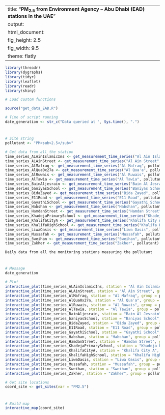 
---
title: "**PM<sub>2.5</sub> from Environment Agency – Abu Dhabi (EAD) stations in the UAE**"
output:
  html_document:
    fig_height: 2.5
    fig_width: 9.5
    theme: flatly
---

```{r set_up, message = FALSE, echo = FALSE, warning = FALSE}
library(threadr)
library(dygraphs)
library(tidyr)
library(leaflet)
library(readr)
library(shiny)

# Load custom functions

source("get_data_EAD.R")

# Time of script running
date_generation <- str_c("Data queried at ", Sys.time(), ".")
```
# 

## 
```{r import_data, message = FALSE, echo = FALSE, results = "hide", cache = TRUE, warning = FALSE}

# Site string
pollutant <- "PM<sub>2.5</sub>"

# Get data from all the station
time_series_ALAinIslamicIns <- get_measurement_time_series("Al Ain Islamic Ins", pollutant)
time_series_ALAinStreet <- get_measurement_time_series("Al Ain Street", pollutant)
time_series_AlMafraq <- get_measurement_time_series("Al Mafraq", pollutant)
time_series_AlQua0x27a <- get_measurement_time_series("Al Qua'a", pollutant)
time_series_AlRuwais <- get_measurement_time_series("Al Ruwais", pollutant)
time_series_AlTawia <- get_measurement_time_series("Al Tawia", pollutant)
time_series_BainAljesrain <- get_measurement_time_series("Bain Al Jesrain", pollutant)
time_series_baniyasSchool <- get_measurement_time_series("Baniyas School", pollutant)
time_series_BidaZayed <- get_measurement_time_series("Bida Zayed", pollutant)
time_series_E11Road <- get_measurement_time_series("E11 Road", pollutant)
time_series_GayathiSchool <- get_measurement_time_series("Gayathi School", pollutant)
time_series_Habshan <- get_measurement_time_series("Habshan", pollutant)
time_series_HamdanStreet <- get_measurement_time_series("Hamdan Street", pollutant)
time_series_KhadejaPrimarySchool <- get_measurement_time_series("Khadeja Primary School", pollutant)
time_series_KhalifaCityA <- get_measurement_time_series("Khalifa City A", pollutant)
time_series_KhalifaHighSchool <- get_measurement_time_series("Khalifa High School", pollutant)
time_series_LiwaOasis <- get_measurement_time_series("Liwa Oasis", pollutant)
time_series_Mussafah <- get_measurement_time_series("Mussafah", pollutant)
time_series_Sweihan <- get_measurement_time_series("Sweihan", pollutant)
time_series_Zakher <- get_measurement_time_series("Zakher", pollutant)
```

 `Daily data from all the monitoring stations measuring the pollutant`
 
# 

## 

```{r plot_EAD_PM2.5, echo = FALSE, cache = TRUE}
# Message
date_generation

# Plot
interactive_plot(time_series_ALAinIslamicIns, station = "Al Ain Islamic Ins", group =   pollutant, pollu="PM2.5")
interactive_plot(time_series_ALAinStreet, station = "Al Ain Street", group = pollutant, pollu="PM2.5")
interactive_plot(time_series_AlMafraq, station = "Al Mafraq", group = pollutant, pollu="PM2.5")
interactive_plot(time_series_AlQua0x27a, station = "Al Qua'a", group = pollutant, pollu="PM2.5")
interactive_plot(time_series_AlRuwais, station = "Al Ruwais", group = pollutant, pollu="PM2.5")
interactive_plot(time_series_AlTawia, station = "Al Tawia", group = pollutant, pollu="PM2.5")
interactive_plot(time_series_BainAljesrain, station = "Bain Al Jesrain", group = pollutant, pollu="PM2.5")
interactive_plot(time_series_baniyasSchool, station = "Baniyas School", group = pollutant, pollu="PM2.5")
interactive_plot(time_series_BidaZayed, station = "Bida Zayed", group = pollutant, pollu="PM2.5")
interactive_plot(time_series_E11Road, station = "E11 Road", group = pollutant, pollu="PM2.5")
interactive_plot(time_series_GayathiSchool, station = "Gayathi School", group = pollutant, pollu="PM2.5")
interactive_plot(time_series_Habshan, station = "Habshan", group = pollutant, pollu="PM2.5")
interactive_plot(time_series_HamdanStreet, station = "Hamdan Street", group = pollutant, pollu="PM2.5")
interactive_plot(time_series_KhadejaPrimarySchool, station = "Khadeja Primary School", group = pollutant, pollu="PM2.5")
interactive_plot(time_series_KhalifaCityA, station = "Khalifa City A", group = pollutant, pollu="PM2.5")
interactive_plot(time_series_KhalifaHighSchool, station = "Khalifa High School", group =pollutant, pollu="PM2.5")
interactive_plot(time_series_LiwaOasis, station = "Liwa Oasis", group = pollutant, pollu="PM2.5")
interactive_plot(time_series_Mussafah, station = "Mussafah", group = pollutant, pollu="PM2.5")
interactive_plot(time_series_Sweihan, station = "Sweihan", group = pollutant, pollu="PM2.5")
interactive_plot(time_series_Zakher, station = "Zakher", group = pollutant, pollu="PM2.5")

```


```{r import_data_for_map, message = FALSE, echo = FALSE, results = "hide", cache = TRUE}
# Get site locations
coord_site <- get_sites(var = "PM2.5")

```
#
 
##

```{r map, fig.height = 8, echo = FALSE, message = FALSE, cache = TRUE}
# Build map
interactive_map(coord_site)
```

 
 